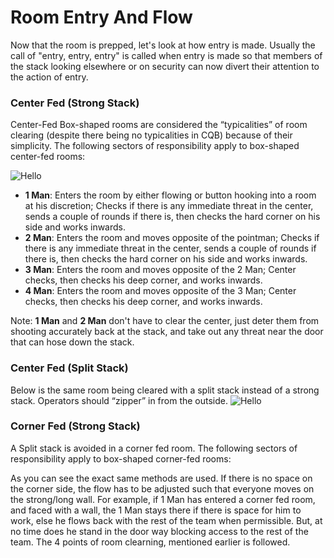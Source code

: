 
# Room Entry And Flow

Now that the room is prepped, let's look at how entry is made. Usually the call of "entry, entry, entry" is called when entry is made so that members of the stack looking elsewhere or on security can now divert their attention to the action of entry.

### Center Fed (Strong Stack)

Center-Fed Box-shaped rooms are considered the “typicalities” of room clearing (despite there being no typicalities in CQB) because of their simplicity. The following sectors of responsibility apply to box-shaped center-fed rooms:
<br/>

<Image  src="/image13.gif" alt="Hello" width={878} height={453} />


- **1 Man**: Enters the room by either flowing or button hooking into a room at his discretion; Checks if there is any immediate threat in the center, sends a couple of rounds if there is, then checks the hard corner on his side and works inwards.
- **2 Man**: Enters the room and moves opposite of the pointman; Checks if there is any immediate threat in the center, sends a couple of rounds if there is, then checks the hard corner on his side and works inwards.
- **3 Man**: Enters the room and moves opposite of the 2 Man; Center checks, then checks his deep corner, and works inwards.
- **4 Man**: Enters the room and moves opposite of the 3 Man; Center checks, then checks his deep corner, and works inwards.

Note: **1 Man** and **2 Man** don't have to clear the center, just deter them from shooting accurately back at the stack, and take out any threat near the door that can hose down the stack.

### Center Fed (Split Stack)

Below is the same room being cleared with a split stack instead of a strong stack. Operators should “zipper” in from the outside.
<Image  src="/image5.gif" alt="Hello" width={878} height={453} />

### Corner Fed (Strong Stack)

A Split stack is avoided in a corner fed room. The following sectors of responsibility apply to box-shaped corner-fed rooms:

As you can see the exact same methods are used. If there is no space on the corner side, the flow has to be adjusted such that everyone moves on the strong/long wall. For example, if 1 Man has entered a corner fed room, and faced with a wall, the 1 Man stays there if there is space for him to work, else he flows back with the rest of the team when permissible. But, at no time does he stand in the door way blocking access to the rest of the team. The 4 points of room clearning, mentioned earlier is followed.
